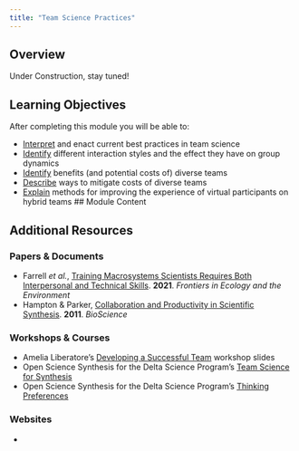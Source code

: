 ```yaml
---
title: "Team Science Practices"
---
```


## Overview

Under Construction, stay tuned!

## Learning Objectives

After completing this module you will be able to: 

- <u>Interpret</u> and enact current best practices in team science
- <u>Identify</u> different interaction styles and the effect they have on group dynamics
- <u>Identify</u> benefits (and potential costs of) diverse teams
- <u>Describe</u> ways to mitigate costs of diverse teams
- <u>Explain</u> methods for improving the experience of virtual participants on hybrid teams 
## Module Content



## Additional Resources

### Papers & Documents

- Farrell _et al._, [Training  Macrosystems Scientists Requires Both Interpersonal and Technical Skills](https://esajournals.onlinelibrary.wiley.com/doi/10.1002/fee.2287). **2021**. _Frontiers in Ecology and the Environment_
- Hampton & Parker, [Collaboration and Productivity in Scientific Synthesis](https://academic.oup.com/bioscience/article/61/11/900/223655). **2011**. _BioScience_

### Workshops & Courses

- Amelia Liberatore's [Developing a Successful Team](https://docs.google.com/presentation/d/1xbT59ULxJhV-QF4FAeU7EYkOGGzzrIjTlDEULlNyerw/edit#slide=id.p) workshop slides
- Open Science Synthesis for the Delta Science Program's [Team Science for Synthesis](https://learning.nceas.ucsb.edu/2023-09-ucsb-faculty/session_02.html)
- Open Science Synthesis for the Delta Science Program's [Thinking Preferences](https://learning.nceas.ucsb.edu/2021-09-delta/session-6-collaboration-practices.html#thinking-preferences)

### Websites

- 
